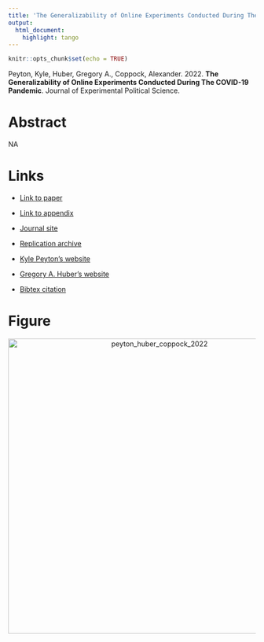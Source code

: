 ```yaml
---
title: 'The Generalizability of Online Experiments Conducted During The COVID-19 Pandemic'
output:
  html_document:
    highlight: tango
---
```


```r
knitr::opts_chunk$set(echo = TRUE)
```

Peyton, Kyle, Huber, Gregory A., Coppock, Alexander. 2022. <b>The Generalizability of Online Experiments Conducted During The COVID-19 Pandemic</b>. Journal of Experimental Political Science.

# Abstract
NA

# Links
 - <a href='peyton_huber_coppock_2022.pdf' target='_blank'>Link to paper</a>
 - <a href='peyton_huber_coppock_2022_appendix.pdf'target='_blank'>Link to appendix</a>
 - <a href='https://doi.org/10.1017/XPS.2021.17'target='_blank'>Journal site</a>
 - <a href='https://doi.org/10.7910/DVN/38UTBF'target='_blank'>Replication archive</a>

 - <a href= 'http://kyle-peyton.com' target='_blank'>Kyle Peyton's website</a>
 - <a href= 'https://huber.research.yale.edu' target='_blank'>Gregory A. Huber's website</a>
 - <a href='peyton_huber_coppock_2022.txt'target='_blank'>Bibtex citation</a>

# Figure
<center><img src="display_figures/peyton_huber_coppock_2022_display.png" alt="peyton_huber_coppock_2022" width="600"></center>